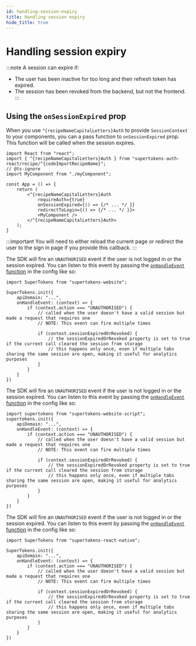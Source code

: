 ```yaml
---
id: handling-session-expiry
title: Handling session expiry
hide_title: true
---
```


<!-- COPY DOCS -->
<!-- ./session/common-customizations/sessions/handling-session-expiry.mdx -->



# Handling session expiry

:::note
A session can expire if:
- The user has been inactive for too long and their refresh token has expired.
- The session has been revoked from the backend, but not the frontend.
:::

## Using the `onSessionExpired` prop
When you use `^{recipeNameCapitalLetters}Auth` to provide `SessionContext` to your components,
you can a pass function to `onSessionExpired` prop. This function will be called when the session expires.

<FrontendSDKTabs>
<TabItem value="reactjs">

```tsx
import React from "react";
import { ^{recipeNameCapitalLetters}Auth } from "supertokens-auth-react/recipe/^{codeImportRecipeName}";
// @ts-ignore
import MyComponent from "./myComponent";

const App = () => {
    return (
        <^{recipeNameCapitalLetters}Auth
            requireAuth={true}
            onSessionExpired={() => {/* ... */ }}
            redirectToLogin={() => {/* ... */ }}>
            <MyComponent />
        </^{recipeNameCapitalLetters}Auth>
    );
}
```

:::important
You will need to either reload the current page or redirect the user to the sign in page if you provide this callback.
:::


</TabItem>
<TabItem value="vanillajs">

<NpmOrScriptTabs>
<TabItem value="npm">

The SDK will fire an `UNAUTHORISED` event if the user is not logged in or the session expired. You can listen to this event by passing the [`onHandleEvent` function](../../advanced-customizations/frontend-hooks/handle-event) in the config like so:

```tsx
import SuperTokens from "supertokens-website";

SuperTokens.init({
    apiDomain: "...",
    onHandleEvent: (context) => {
        if (context.action === "UNAUTHORISED") {
            // called when the user doesn't have a valid session but made a request that requires one
            // NOTE: This event can fire multiple times

            if (context.sessionExpiredOrRevoked) {
                // the sessionExpiredOrRevoked property is set to true if the current call cleared the session from storage
                // this happens only once, even if multiple tabs sharing the same session are open, making it useful for analytics purposes
            }
        }
    }
})
```

</TabItem>
<TabItem value="script">

The SDK will fire an `UNAUTHORISED` event if the user is not logged in or the session expired. You can listen to this event by passing the [`onHandleEvent` function](../../advanced-customizations/frontend-hooks/handle-event) in the config like so:

```tsx
import supertokens from "supertokens-website-script";
supertokens.init({
    apiDomain: "...",
    onHandleEvent: (context) => {
        if (context.action === "UNAUTHORISED") {
            // called when the user doesn't have a valid session but made a request that requires one
            // NOTE: This event can fire multiple times

            if (context.sessionExpiredOrRevoked) {
                // the sessionExpiredOrRevoked property is set to true if the current call cleared the session from storage
                // this happens only once, even if multiple tabs sharing the same session are open, making it useful for analytics purposes
            }
        }
    }
})
```

</TabItem>
</NpmOrScriptTabs>

</TabItem>
<TabItem value="react-native">

The SDK will fire an `UNAUTHORISED` event if the user is not logged in or the session expired. You can listen to this event by passing the [`onHandleEvent` function](../../advanced-customizations/frontend-hooks/handle-event) in the config like so:

```tsx
import SuperTokens from "supertokens-react-native";

SuperTokens.init({
    apiDomain: "...",
    onHandleEvent: (context) => {
        if (context.action === "UNAUTHORISED") {
            // called when the user doesn't have a valid session but made a request that requires one
            // NOTE: This event can fire multiple times

            if (context.sessionExpiredOrRevoked) {
                // the sessionExpiredOrRevoked property is set to true if the current call cleared the session from storage
                // this happens only once, even if multiple tabs sharing the same session are open, making it useful for analytics purposes
            }
        }
    }
})
```

</TabItem>
</FrontendSDKTabs>